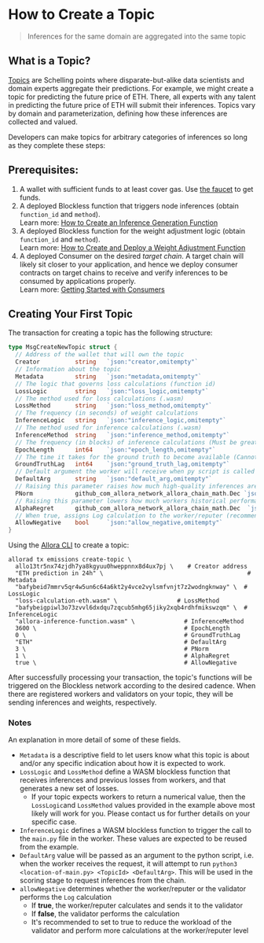 # How to Create a Topic

> Inferences for the same domain are aggregated into the same topic

## What is a Topic?

[Topics](../learn/architecture#topics) are Schelling points where disparate-but-alike data scientists and domain experts aggregate their predictions. For example, we might create a topic for predicting the future price of ETH. There, all experts with any talent in predicting the future price of ETH will submit their inferences. Topics vary by domain and parameterization, defining how these inferences are collected and valued.

Developers can make topics for arbitrary categories of inferences so long as they complete these steps:

## Prerequisites:

1. A wallet with sufficient funds to at least cover gas. Use [the faucet](./how-to-use-faucet) to get funds. 
2. A deployed Blockless function that triggers node inferences (obtain `function_id` and `method`).  
   Learn more: [How to Create an Inference Generation Function](./create-deploy-inference-generation-function)
3. A deployed Blockless function for the weight adjustment logic (obtain `function_id` and `method`).  
   Learn more: [How to Create and Deploy a Weight Adjustment Function](./create-deploy-weight-adjustment-function)
4. A deployed Consumer on the desired _target chain_. A target chain will likely sit closer to your application, and hence we deploy consumer contracts on target chains to receive and verify inferences to be consumed by applications properly.  
   Learn more: [Getting Started with Consumers](./dev-consumers)

## Creating Your First Topic

The transaction for creating a topic has the following structure:

```go
type MsgCreateNewTopic struct {
  // Address of the wallet that will own the topic
  Creator          string   `json:"creator,omitempty"`
  // Information about the topic
  Metadata         string   `json:"metadata,omitempty"`
  // The logic that governs loss calculations (function id)
  LossLogic        string   `json:"loss_logic,omitempty"`
  // The method used for loss calculations (.wasm)
  LossMethod       string   `json:"loss_method,omitempty"`
  // The frequency (in seconds) of weight calculations
  InferenceLogic   string   `json:"inference_logic,omitempty"`
  // The method used for inference calculations (.wasm)
  InferenceMethod  string   `json:"inference_method,omitempty"` 
  // The frequency (in blocks) of inference calculations (Must be greater than 0)
  EpochLength      int64    `json:"epoch_length,omitempty"`
  // The time it takes for the ground truth to become available (Cannot be negative)
  GroundTruthLag   int64    `json:"ground_truth_lag,omitempty"`
  // Default argument the worker will receive when py script is called
  DefaultArg       string   `json:"default_arg,omitempty"`
  // Raising this parameter raises how much high-quality inferences are favored over lower-quality inferences (Must be between 2.5 and 4.5)
  PNorm            github_com_allora_network_allora_chain_math.Dec `json:"p_norm"`
  // Raising this parameter lowers how much workers historical performances influence their current reward distribution (Must be between 0 and 1)
  AlphaRegret      github_com_allora_network_allora_chain_math.Dec  `json:"alpha_regret"`
  // When true, assigns Log calculation to the worker/reputer (recommended); when false, the validator performs it
  AllowNegative    bool     `json:"allow_negative,omitempty"`
}
```

Using the [Allora CLI](../learn/cli) to create a topic:

```shell bash
allorad tx emissions create-topic \
  allo13tr5nx74zjdh7ya8kgyuu0hweppnnx8d4ux7pj \    # Creator address
  "ETH prediction in 24h" \                                         # Metadata
  "bafybeid7mmrv5qr4w5un6c64a6kt2y4vce2vylsmfvnjt7z2wodngknway" \  # LossLogic
  "loss-calculation-eth.wasm" \                 # LossMethod
  "bafybeigpiwl3o73zvvl6dxdqu7zqcub5mhg65jiky2xqb4rdhfmikswzqm" \  # InferenceLogic
  "allora-inference-function.wasm" \              # InferenceMethod
  3600 \                                          # EpochLength
  0 \                                             # GroundTruthLag
  "ETH"                                           # DefaultArg
  3 \                                             # PNorm 
  1 \                                             # AlphaRegret 
  true \                                          # AllowNegative
```

After successfully processing your transaction, the topic's functions will be triggered on the Blockless network according to the desired cadence. When there are registered workers and validators on your topic, they will be sending inferences and weights, respectively.

### Notes

An explanation in more detail of some of these fields. 

- `Metadata` is a descriptive field to let users know what this topic is about and/or any specific indication about how it is expected to work.
- `LossLogic` and `LossMethod` define a WASM blockless function that receives inferences and previous losses from workers, and that generates a new set of losses. 
  - If your topic expects workers to return a numerical value, then the `LossLogic`and `LossMethod` values provided in the example above most likely will work for you. Please contact us for further details on your specific case.
- `InferenceLogic`  defines a WASM blockless function to trigger the call to the `main.py` file in the worker. These values are expected to be reused from the example.
- `DefaultArg` value will be passed as an argument to the python script, i.e. when the worker receives the request, it will attempt to run `python3 <location-of-main.py> <TopicId> <DefaultArg>`. This will be used in the scoring stage to request inferences from the chain.
- `allowNegative` determines whether the worker/reputer or the validator performs the `Log` calculation
  - If **true**, the worker/reputer calculates and sends it to the validator
  - If **false**, the validator performs the calculation
  - It's recommended to set to true to reduce the workload of the validator and perform more calculations at the worker/reputer level